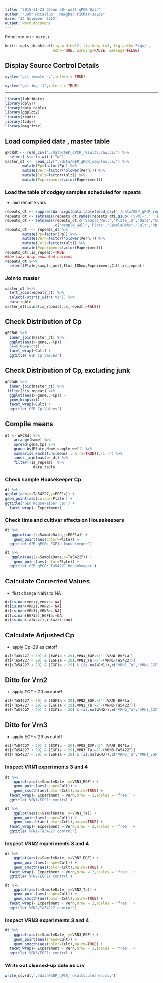 ```yaml
---
title: "2015-11-23 Clean 384-well qPCR Data"
author: "John McCallum , Meeghan Pither-Joyce"
date: "23 November 2015"
output: word_document
---
```


Rendered on `r date()`

```r
knitr::opts_chunk$set(fig.width=12, fig.height=8, fig.path='Figs/',
                      echo=TRUE, warning=FALSE, message=FALSE)
```

## Display Source Control Details
```r
system("git remote -v",intern = TRUE)
```

```r
system("git log -1",intern = TRUE)
```

-----------------

```r
library(lubridate)
library(dplyr)
library(data.table)
library(ggplot2)
library(readr)
library(tidyr)
library(magrittr)
```

## Load compiled data , master table 
```r
qPCRdt <- read_csv("./data/GEP_qPCR_results.raw.csv") %>%
  select(-starts_with('Tm'))
master_dt <-  read_csv("./data/GEP_qPCR_samples.csv") %>%
        mutate(Pp=factor(Pp)) %>%
        mutate(Vern=factor(tolower(Vern))) %>%
        mutate(Cult=factor(Cult)) %>%
        mutate(Experiment=factor(Experiment))
```

### Load the table of  dodgey samples scheduled for repeats

- and rename vars
```r
repeats_dt <- suppressWarnings(data.table(read_csv('./data/GEP_qPCR_repeats.csv')))
repeats_dt <- setnames(repeats_dt,names(repeats_dt),gsub('(\\W)+','_',names(repeats_dt)))
repeats_dt <- setnames(repeats_dt,c('Sample_Well','Plate_ID',"Date","Cultivar","PP"),
                       c('sample_well','Plate',"SampleDate","Cult","Pp"))
repeats_dt  <- repeats_dt %>%
        mutate(Pp=factor(Pp)) %>%
        mutate(Vern=factor(tolower(Vern))) %>%
        mutate(Cult=factor(Cult)) %>%
        mutate(Experiment=factor(Experiment))
repeats_dt[,is_repeat:=TRUE]
##be lazy drop unwanted columns
repeats_dt %<>% 
  select(Plate,sample_well,Plot_IDNew,Experiment,Cult,is_repeat)
```

### Join to master
```r
master_dt %<>% 
  left_join(repeats_dt) %>%
  select(-starts_with('V1')) %>%
  data.table
master_dt[is.na(is_repeat),is_repeat:=FALSE]
```


## Check Distribution of Cp
```r
qPCRdt %>% 
  inner_join(master_dt) %>%
  ggplot(aes(x=gene,y=Cp)) + 
  geom_boxplot() +
  facet_wrap(~Cult) +
  ggtitle('GEP Cp Values')
```

## Check Distribution of Cp, excluding junk
```r
qPCRdt %>% 
  inner_join(master_dt) %>%
 filter(!is_repeat) %>%
  ggplot(aes(x=gene,y=Cp)) + 
  geom_boxplot() +
  facet_wrap(~Cult) +
  ggtitle('GEP Cp Values')
```

## Compile means
```r
dt <- qPCRdt %>% 
    arrange(Name) %>%
    spread(gene,Cp) %>%
    group_by(Plate,Name,sample_well) %>%
    summarise_each(funs(mean(.,na.rm=TRUE)),-1:-4) %>% 
    inner_join(master_dt) %>%
    filter(!is_repeat)  %>% 
             data.table
```

### Check sample Housekeeper Cp
```r
dt %>%
ggplot(aes(x=Ta54227,y=EGF1a)) +
geom_point(aes(colour=Plate)) +
ggtitle('GEP Housekeeper Cps') + 
  facet_wrap(~ Experiment)

```

### Check time and cultivar effects on Housekeepers
```r
dt %>% 
   ggplot(aes(x=SampleDate,y=EGF1a)) +
    geom_point(aes(color=Plate)) +
  ggtitle('GEP qPCR: EGF1a Housekeeper')

dt %>% 
   ggplot(aes(x=SampleDate,y=Ta54227)) +
    geom_point(aes(color=Plate)) +
  ggtitle('GEP qPCR: Ta54227 Housekeeper')

```

## Calculate Corrected Values

- first change NaNs to NA
```r
dt[is.nan(VRN1),VRN1:= NA]
dt[is.nan(VRN2),VRN2:= NA]
dt[is.nan(VRN3),VRN3:= NA]
dt[is.nan(EGF1a),EGF1a:=NA]
dt[is.nan(Ta54227),Ta54227:=NA]
```

## Calculate Adjusted Cp

- apply Cp=29 as cutoff
```r
dt[(Ta54227 < 29) & (EGF1a < 29),VRN1_EGF:=2^-(VRN1-EGF1a)]
dt[(Ta54227 < 29) & (EGF1a < 29),VRN1_Ta:=2^-(VRN1-Ta54227)]
dt[(Ta54227 < 29) & (EGF1a < 29) & (is.na(VRN1)),c("VRN1_Ta","VRN1_EGF"):=list(0,0)]
```

## Ditto for Vrn2
- apply EGF < 29 as cutoff
```r
dt[(Ta54227 < 29) & (EGF1a < 29),VRN2_EGF:=2^-(VRN2-EGF1a)]
dt[(Ta54227 < 29) & (EGF1a < 29),VRN2_Ta:=2^-(VRN2-Ta54227)]
dt[(Ta54227 < 29) & (EGF1a < 29) & (is.na(VRN2)),c("VRN2_Ta","VRN2_EGF"):=list(0,0)]
```

## Ditto for Vrn3
- apply EGF < 29 as cutoff
```r
dt[(Ta54227 < 29) & (EGF1a < 29),VRN3_EGF:=2^-(VRN3-EGF1a)]
dt[(Ta54227 < 29) & (EGF1a < 29),VRN3_Ta:=2^-(VRN3-Ta54227)]
dt[(Ta54227 < 29) & (EGF1a < 29) & (is.na(VRN3)),c("VRN3_Ta","VRN3_EGF"):=list(0,0)]

```

### Inspect VRN1 experiments 3 and 4

```r
dt %>%
    ggplot(aes(x=SampleDate, y=VRN1_EGF)) +
    geom_point(aes(shape=Cult)) +
    geom_smooth(aes(color=Cult),na.rm=TRUE) +
  facet_wrap(~ Experiment + Vern,nrow = 2,scales = 'free') +
  ggtitle('VRN1/EGF1a control')
```

```r
dt %>%
    ggplot(aes(x=SampleDate, y=VRN1_Ta)) +
    geom_point(aes(shape=Cult)) +
    geom_smooth(aes(color=Cult),na.rm=TRUE) +
  facet_wrap(~ Experiment + Vern,nrow = 2,scales = 'free') +
  ggtitle('VRN1/Ta54227 control')
```

### Inspect VRN2 experiments 3 and 4
```r
dt %>%
    ggplot(aes(x=SampleDate, y=VRN2_EGF)) +
    geom_point(aes(shape=Cult)) +
    geom_smooth(aes(color=Cult),na.rm=TRUE) +
  facet_wrap(~ Experiment + Vern,nrow = 2,scales = 'free') +
  ggtitle('VRN2/EGF1a control')
```

```r
dt %>%
    ggplot(aes(x=SampleDate, y=VRN2_Ta)) +
    geom_point(aes(shape=Cult)) +
    geom_smooth(aes(color=Cult),na.rm=TRUE) +
  facet_wrap(~ Experiment + Vern,nrow = 2,scales = 'free') +
  ggtitle('VRN2/Ta54227 control')
```
### Inspect VRN3 experiments 3 and 4
```r
dt %>%
    ggplot(aes(x=SampleDate, y=VRN3_EGF)) +
    geom_point(aes(shape=Cult)) +
    geom_smooth(aes(color=Cult),na.rm=TRUE) +
  facet_wrap(~ Experiment + Vern,nrow = 2,scales = 'free') +
  ggtitle('VRN3/EGF1a control')
```

### Write out cleaned-up data as csv
```r
write_csv(dt,'./data/GEP_qPCR_results.cleaned.csv')

```








